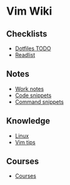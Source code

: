 = Vim Wiki =

== Checklists ==
* [[Dotfiles TODO]]
* [[Readlist]]

== Notes ==
* [[Work notes]]
* [[Code snippets]]
* [[Command snippets]]

== Knowledge ==
* [[Linux]]
* [[Vim tips]]

== Courses ==
* [[Courses]]

